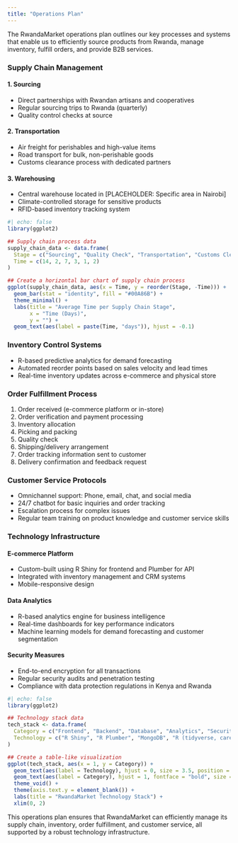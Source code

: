 ```yaml
---
title: "Operations Plan"
---
```


The RwandaMarket operations plan outlines our key processes and systems that enable us to efficiently source products from Rwanda, manage inventory, fulfill orders, and provide B2B services.

### Supply Chain Management

#### 1. Sourcing
- Direct partnerships with Rwandan artisans and cooperatives
- Regular sourcing trips to Rwanda (quarterly)
- Quality control checks at source

#### 2. Transportation
- Air freight for perishables and high-value items
- Road transport for bulk, non-perishable goods
- Customs clearance process with dedicated partners

#### 3. Warehousing
- Central warehouse located in [PLACEHOLDER: Specific area in Nairobi]
- Climate-controlled storage for sensitive products
- RFID-based inventory tracking system

```r
#| echo: false
library(ggplot2)

## Supply chain process data
supply_chain_data <- data.frame(
  Stage = c("Sourcing", "Quality Check", "Transportation", "Customs Clearance", "Warehousing", "Distribution"),
  Time = c(14, 2, 7, 3, 1, 2)
)

## Create a horizontal bar chart of supply chain process
ggplot(supply_chain_data, aes(x = Time, y = reorder(Stage, -Time))) +
  geom_bar(stat = "identity", fill = "#00A86B") +
  theme_minimal() +
  labs(title = "Average Time per Supply Chain Stage",
       x = "Time (Days)",
       y = "") +
  geom_text(aes(label = paste(Time, "days")), hjust = -0.1)
```

### Inventory Control Systems

- R-based predictive analytics for demand forecasting
- Automated reorder points based on sales velocity and lead times
- Real-time inventory updates across e-commerce and physical store

### Order Fulfillment Process

1. Order received (e-commerce platform or in-store)
2. Order verification and payment processing
3. Inventory allocation
4. Picking and packing
5. Quality check
6. Shipping/delivery arrangement
7. Order tracking information sent to customer
8. Delivery confirmation and feedback request

### Customer Service Protocols

- Omnichannel support: Phone, email, chat, and social media
- 24/7 chatbot for basic inquiries and order tracking
- Escalation process for complex issues
- Regular team training on product knowledge and customer service skills

### Technology Infrastructure

#### E-commerce Platform
- Custom-built using R Shiny for frontend and Plumber for API
- Integrated with inventory management and CRM systems
- Mobile-responsive design

#### Data Analytics
- R-based analytics engine for business intelligence
- Real-time dashboards for key performance indicators
- Machine learning models for demand forecasting and customer segmentation

#### Security Measures
- End-to-end encryption for all transactions
- Regular security audits and penetration testing
- Compliance with data protection regulations in Kenya and Rwanda

```r
#| echo: false
library(ggplot2)

## Technology stack data
tech_stack <- data.frame(
  Category = c("Frontend", "Backend", "Database", "Analytics", "Security", "Cloud Infrastructure"),
  Technology = c("R Shiny", "R Plumber", "MongoDB", "R (tidyverse, caret)", "SSL/TLS, AWS Security", "AWS")
)

## Create a table-like visualization
ggplot(tech_stack, aes(x = 1, y = Category)) +
  geom_text(aes(label = Technology), hjust = 0, size = 3.5, position = position_nudge(x = 0.1)) +
  geom_text(aes(label = Category), hjust = 1, fontface = "bold", size = 3.5, position = position_nudge(x = -0.1)) +
  theme_void() +
  theme(axis.text.y = element_blank()) +
  labs(title = "RwandaMarket Technology Stack") +
  xlim(0, 2)
```

This operations plan ensures that RwandaMarket can efficiently manage its supply chain, inventory, order fulfillment, and customer service, all supported by a robust technology infrastructure.
